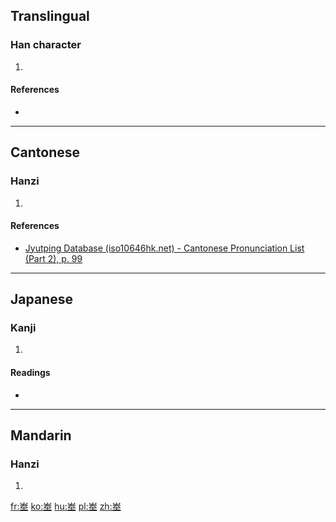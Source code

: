 ==Translingual==

===Han character===
{{Han char|rn=46|rad=山|as=06|sn=9|four=2210<sub>4</sub>|canj=山大土 (UKG)|ids=⿳[[山]][[大]][[土]]}}

# {{defn|Han|sort=山06}}

====References====
* {{Han ref|kx=0311.020|dkj=08054|hdz=10769.210|uh=5CDA|ud=23770|bh=CEA2|bd=52898}}

----

==Cantonese==

===Hanzi===
{{yue-hanzi|jyut=[[mat6]]|y=mat6}}

# {{defn|lang=yue|sort=山06}}

====References====
* [http://www.iso10646hk.net/jp/document/download.jsp Jyutping Database (iso10646hk.net) - Cantonese Pronunciation List (Part 2), p. 99]

----

==Japanese==

===Kanji===
{{ja-kanji|grade=|rs=山06}}

# {{defn|lang=ja|sort=山06}}

====Readings====
* {{ja-readings|on=[[びつ]] (bitsu), [[みち]] (michi)|kun=}}

----

==Mandarin==

===Hanzi===
{{cmn-hanzi|pin=[[mì]] ([[mi4]]), [[dòng]] ([[dong4]])|wg=mi<sup>4</sup>, tung<sup>4</sup>}}

# {{defn|lang=cmn|sort=山06}}

[[fr:峚]]
[[ko:峚]]
[[hu:峚]]
[[pl:峚]]
[[zh:峚]]